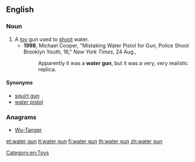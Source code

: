 ==English==

===Noun===
{{en-noun}}

# A [[toy]] gun used to [[shoot]] water.
#* '''1998''', Michael Cooper, "Mistaking Water Pistol for Gun, Police Shoot Brooklyn Youth, 16," ''New York Times'', 24 Aug.,
#*: Apparently it was a '''water gun''', but it was a very, very realistic replica.

====Synonyms====
* [[squirt gun]]
* [[water pistol]]

===Anagrams===
* [[Wu-Tanger#English|Wu-Tanger]]

[[Category:en:Toys]]

[[et:water gun]]
[[it:water gun]]
[[fi:water gun]]
[[th:water gun]]
[[zh:water gun]]